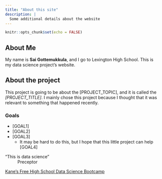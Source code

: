 ```yaml
---
title: "About this site"
description: |
  Some additional details about the website
---
```


```r
knitr::opts_chunk$set(echo = FALSE)
```

## About Me

My name is **Sai Gottemukkula**, and I go to Lexington High School. This is my data science project's website.

## About the project

This project is going to be about the [PROJECT_TOPIC], and it is called the *[PROJECT_TITLE]*. I mainly chose this project because I thought that it was relevant to something that happened recently.

### Goals
* [GOAL1]
* [GOAL2]
* [GOAL3]
  + It may be hard to do this, but I hope that this little project can help [GOAL4]
  
“This is data science”  
~ Preceptor

[Kane’s Free High School Data Science Bootcamp](https://bootcamp.davidkane.info)
